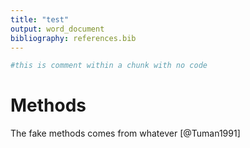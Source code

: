```yaml
---
title: "test"
output: word_document
bibliography: references.bib
---
```


```r
#this is comment within a chunk with no code
```

# Methods

The fake methods comes from whatever [@Tuman1991]